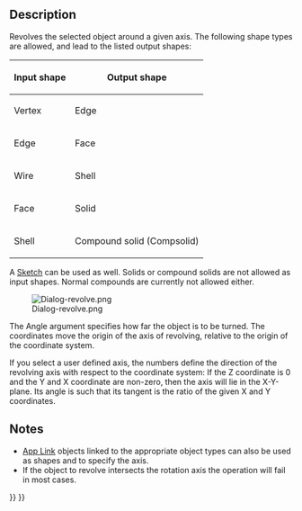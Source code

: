 <languages/>

{{Docnav
|[[Part_Extrude|Extrude]]
|[[Part_Mirror|Mirror]]
|[[Part_Workbench|Part]]
|IconL=Part_Extrude.svg
|IconR=Part_Mirror.svg
|IconC=Workbench_Part.svg
}}

{{GuiCommand
|Name=Part Revolve
|MenuLocation=Part → Revolve
|Workbenches=[[Part_Workbench|Part]]
}}

==Description==

Revolves the selected object around a given axis. The following shape types are allowed, and lead to the listed output shapes:

{| class="wikitable"
|-
! Input shape
! Output shape
|-
| Vertex
| Edge
|-
| Edge
| Face
|-
| Wire
| Shell
|-
| Face
| Solid
|-
| Shell
| Compound solid (Compsolid)
|}

A [[Sketcher_Workbench|Sketch]] can be used as well. Solids or compound solids are not allowed as input shapes. Normal compounds are currently not allowed either.

[[Image:Dialog-revolve.png]]

The Angle argument specifies how far the object is to be turned. The coordinates move the origin of the axis of revolving, relative to the origin of the coordinate system.

If you select a user defined axis, the numbers define the direction of the revolving axis with respect to the coordinate system: If the Z coordinate is 0 and the Y and X coordinate are non-zero, then the axis will lie in the X-Y-plane.  Its angle is such that its tangent is the ratio of the given X and Y coordinates.

==Notes==

* [[App_Link|App Link]] objects linked to the appropriate object types can also be used as shapes and to specify the axis. {{Version|0.20}}
* If the object to revolve intersects the rotation axis the operation will fail in most cases.


{{Docnav
|[[Part_Extrude|Extrude]]
|[[Part_Mirror|Mirror]]
|[[Part_Workbench|Part]]
|IconL=Part_Extrude.svg
|IconR=Part_Mirror.svg
|IconC=Workbench_Part.svg
}}

{{Part Tools navi{{#translation:}}}}
{{Userdocnavi{{#translation:}}}}